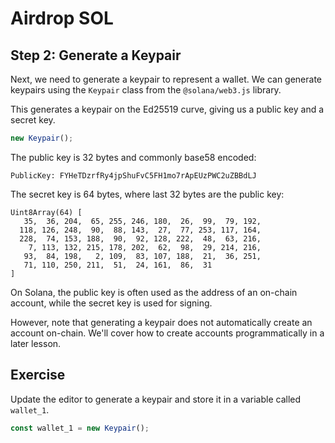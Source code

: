 # Airdrop SOL

## Step 2: Generate a Keypair

Next, we need to generate a keypair to represent a wallet.
We can generate keypairs using the `Keypair` class from the `@solana/web3.js` library.

This generates a keypair on the Ed25519 curve, giving us a public key and a secret key.

```js
new Keypair();
```

The public key is 32 bytes and commonly base58 encoded:

```text
PublicKey: FYHeTDzrfRy4jpShuFvC5FH1mo7rApEUzPWC2uZBBdLJ
```

The secret key is 64 bytes, where last 32 bytes are the public key:

```text
Uint8Array(64) [
   35,  36, 204,  65, 255, 246, 180,  26,  99,  79, 192,
  118, 126, 248,  90,  88, 143,  27,  77, 253, 117, 164,
  228,  74, 153, 188,  90,  92, 128, 222,  48,  63, 216,
    7, 113, 132, 215, 178, 202,  62,  98,  29, 214, 216,
   93,  84, 198,   2, 109,  83, 107, 188,  21,  36, 251,
   71, 110, 250, 211,  51,  24, 161,  86,  31
]
```

On Solana, the public key is often used as the address of an on-chain account, while the secret key is used for signing.

However, note that generating a keypair does not automatically create an account on-chain.
We'll cover how to create accounts programmatically in a later lesson.

## Exercise

Update the editor to generate a keypair and store it in a variable called `wallet_1`.

```js
const wallet_1 = new Keypair();
```
